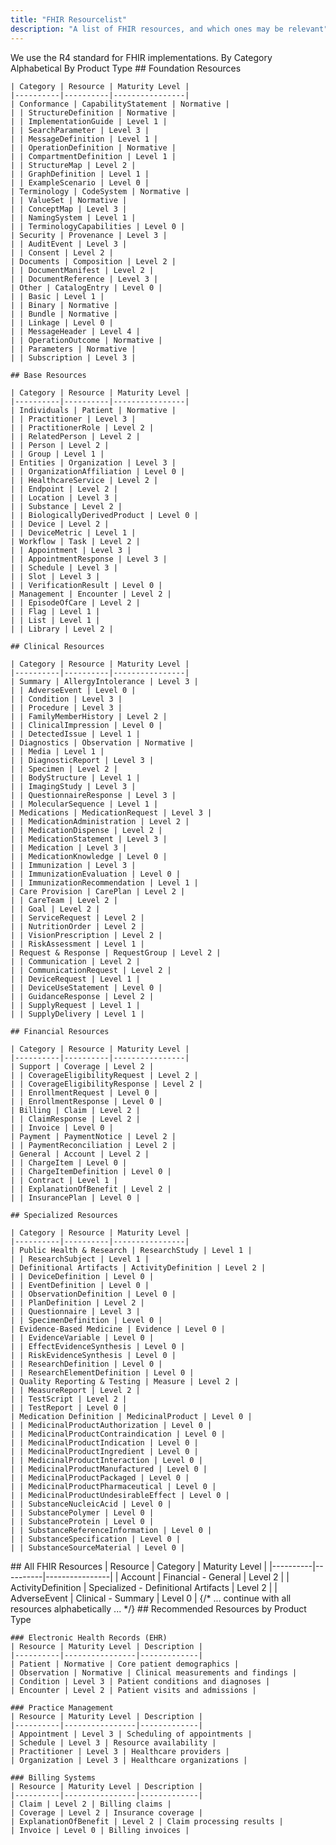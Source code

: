 ```yaml
---
title: "FHIR Resourcelist"
description: "A list of FHIR resources, and which ones may be relevant"
---
```


<Callout>
  We use the R4 standard for FHIR implementations.
</Callout>

<Tabs defaultValue="category" className="mt-6">
  <TabsList>
    <TabsTrigger value="category">By Category</TabsTrigger>
    <TabsTrigger value="alphabetical">Alphabetical</TabsTrigger>
    <TabsTrigger value="recommended">By Product Type</TabsTrigger>
  </TabsList>

  <TabsContent value="category">
    ## Foundation Resources

    | Category | Resource | Maturity Level |
    |----------|----------|----------------|
    | Conformance | CapabilityStatement | Normative |
    | | StructureDefinition | Normative |
    | | ImplementationGuide | Level 1 |
    | | SearchParameter | Level 3 |
    | | MessageDefinition | Level 1 |
    | | OperationDefinition | Normative |
    | | CompartmentDefinition | Level 1 |
    | | StructureMap | Level 2 |
    | | GraphDefinition | Level 1 |
    | | ExampleScenario | Level 0 |
    | Terminology | CodeSystem | Normative |
    | | ValueSet | Normative |
    | | ConceptMap | Level 3 |
    | | NamingSystem | Level 1 |
    | | TerminologyCapabilities | Level 0 |
    | Security | Provenance | Level 3 |
    | | AuditEvent | Level 3 |
    | | Consent | Level 2 |
    | Documents | Composition | Level 2 |
    | | DocumentManifest | Level 2 |
    | | DocumentReference | Level 3 |
    | Other | CatalogEntry | Level 0 |
    | | Basic | Level 1 |
    | | Binary | Normative |
    | | Bundle | Normative |
    | | Linkage | Level 0 |
    | | MessageHeader | Level 4 |
    | | OperationOutcome | Normative |
    | | Parameters | Normative |
    | | Subscription | Level 3 |

    ## Base Resources

    | Category | Resource | Maturity Level |
    |----------|----------|----------------|
    | Individuals | Patient | Normative |
    | | Practitioner | Level 3 |
    | | PractitionerRole | Level 2 |
    | | RelatedPerson | Level 2 |
    | | Person | Level 2 |
    | | Group | Level 1 |
    | Entities | Organization | Level 3 |
    | | OrganizationAffiliation | Level 0 |
    | | HealthcareService | Level 2 |
    | | Endpoint | Level 2 |
    | | Location | Level 3 |
    | | Substance | Level 2 |
    | | BiologicallyDerivedProduct | Level 0 |
    | | Device | Level 2 |
    | | DeviceMetric | Level 1 |
    | Workflow | Task | Level 2 |
    | | Appointment | Level 3 |
    | | AppointmentResponse | Level 3 |
    | | Schedule | Level 3 |
    | | Slot | Level 3 |
    | | VerificationResult | Level 0 |
    | Management | Encounter | Level 2 |
    | | EpisodeOfCare | Level 2 |
    | | Flag | Level 1 |
    | | List | Level 1 |
    | | Library | Level 2 |

    ## Clinical Resources

    | Category | Resource | Maturity Level |
    |----------|----------|----------------|
    | Summary | AllergyIntolerance | Level 3 |
    | | AdverseEvent | Level 0 |
    | | Condition | Level 3 |
    | | Procedure | Level 3 |
    | | FamilyMemberHistory | Level 2 |
    | | ClinicalImpression | Level 0 |
    | | DetectedIssue | Level 1 |
    | Diagnostics | Observation | Normative |
    | | Media | Level 1 |
    | | DiagnosticReport | Level 3 |
    | | Specimen | Level 2 |
    | | BodyStructure | Level 1 |
    | | ImagingStudy | Level 3 |
    | | QuestionnaireResponse | Level 3 |
    | | MolecularSequence | Level 1 |
    | Medications | MedicationRequest | Level 3 |
    | | MedicationAdministration | Level 2 |
    | | MedicationDispense | Level 2 |
    | | MedicationStatement | Level 3 |
    | | Medication | Level 3 |
    | | MedicationKnowledge | Level 0 |
    | | Immunization | Level 3 |
    | | ImmunizationEvaluation | Level 0 |
    | | ImmunizationRecommendation | Level 1 |
    | Care Provision | CarePlan | Level 2 |
    | | CareTeam | Level 2 |
    | | Goal | Level 2 |
    | | ServiceRequest | Level 2 |
    | | NutritionOrder | Level 2 |
    | | VisionPrescription | Level 2 |
    | | RiskAssessment | Level 1 |
    | Request & Response | RequestGroup | Level 2 |
    | | Communication | Level 2 |
    | | CommunicationRequest | Level 2 |
    | | DeviceRequest | Level 1 |
    | | DeviceUseStatement | Level 0 |
    | | GuidanceResponse | Level 2 |
    | | SupplyRequest | Level 1 |
    | | SupplyDelivery | Level 1 |

    ## Financial Resources

    | Category | Resource | Maturity Level |
    |----------|----------|----------------|
    | Support | Coverage | Level 2 |
    | | CoverageEligibilityRequest | Level 2 |
    | | CoverageEligibilityResponse | Level 2 |
    | | EnrollmentRequest | Level 0 |
    | | EnrollmentResponse | Level 0 |
    | Billing | Claim | Level 2 |
    | | ClaimResponse | Level 2 |
    | | Invoice | Level 0 |
    | Payment | PaymentNotice | Level 2 |
    | | PaymentReconciliation | Level 2 |
    | General | Account | Level 2 |
    | | ChargeItem | Level 0 |
    | | ChargeItemDefinition | Level 0 |
    | | Contract | Level 1 |
    | | ExplanationOfBenefit | Level 2 |
    | | InsurancePlan | Level 0 |

    ## Specialized Resources

    | Category | Resource | Maturity Level |
    |----------|----------|----------------|
    | Public Health & Research | ResearchStudy | Level 1 |
    | | ResearchSubject | Level 1 |
    | Definitional Artifacts | ActivityDefinition | Level 2 |
    | | DeviceDefinition | Level 0 |
    | | EventDefinition | Level 0 |
    | | ObservationDefinition | Level 0 |
    | | PlanDefinition | Level 2 |
    | | Questionnaire | Level 3 |
    | | SpecimenDefinition | Level 0 |
    | Evidence-Based Medicine | Evidence | Level 0 |
    | | EvidenceVariable | Level 0 |
    | | EffectEvidenceSynthesis | Level 0 |
    | | RiskEvidenceSynthesis | Level 0 |
    | | ResearchDefinition | Level 0 |
    | | ResearchElementDefinition | Level 0 |
    | Quality Reporting & Testing | Measure | Level 2 |
    | | MeasureReport | Level 2 |
    | | TestScript | Level 2 |
    | | TestReport | Level 0 |
    | Medication Definition | MedicinalProduct | Level 0 |
    | | MedicinalProductAuthorization | Level 0 |
    | | MedicinalProductContraindication | Level 0 |
    | | MedicinalProductIndication | Level 0 |
    | | MedicinalProductIngredient | Level 0 |
    | | MedicinalProductInteraction | Level 0 |
    | | MedicinalProductManufactured | Level 0 |
    | | MedicinalProductPackaged | Level 0 |
    | | MedicinalProductPharmaceutical | Level 0 |
    | | MedicinalProductUndesirableEffect | Level 0 |
    | | SubstanceNucleicAcid | Level 0 |
    | | SubstancePolymer | Level 0 |
    | | SubstanceProtein | Level 0 |
    | | SubstanceReferenceInformation | Level 0 |
    | | SubstanceSpecification | Level 0 |
    | | SubstanceSourceMaterial | Level 0 |
  </TabsContent>

  <TabsContent value="alphabetical">
    ## All FHIR Resources
    | Resource | Category | Maturity Level |
    |----------|----------|----------------|
    | Account | Financial - General | Level 2 |
    | ActivityDefinition | Specialized - Definitional Artifacts | Level 2 |
    | AdverseEvent | Clinical - Summary | Level 0 |
    {/* ... continue with all resources alphabetically ... */}
  </TabsContent>

  <TabsContent value="recommended">
    ## Recommended Resources by Product Type

    ### Electronic Health Records (EHR)
    | Resource | Maturity Level | Description |
    |----------|----------------|-------------|
    | Patient | Normative | Core patient demographics |
    | Observation | Normative | Clinical measurements and findings |
    | Condition | Level 3 | Patient conditions and diagnoses |
    | Encounter | Level 2 | Patient visits and admissions |

    ### Practice Management
    | Resource | Maturity Level | Description |
    |----------|----------------|-------------|
    | Appointment | Level 3 | Scheduling of appointments |
    | Schedule | Level 3 | Resource availability |
    | Practitioner | Level 3 | Healthcare providers |
    | Organization | Level 3 | Healthcare organizations |

    ### Billing Systems
    | Resource | Maturity Level | Description |
    |----------|----------------|-------------|
    | Claim | Level 2 | Billing claims |
    | Coverage | Level 2 | Insurance coverage |
    | ExplanationOfBenefit | Level 2 | Claim processing results |
    | Invoice | Level 0 | Billing invoices |
  </TabsContent>
</Tabs>